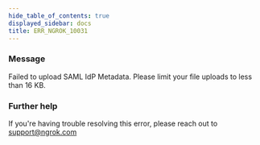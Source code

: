 ```yaml
---
hide_table_of_contents: true
displayed_sidebar: docs
title: ERR_NGROK_10031
---
```




### Message

Failed to upload SAML IdP Metadata. Please limit your file uploads to less than 16 KB.

<ErrorDetails error="err_ngrok_10031" />

### Further help

If you're having trouble resolving this error, please reach out to [support@ngrok.com](mailto:support@ngrok.com?subject=Help%20with%20ERR_NGROK_10031)
